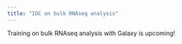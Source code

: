 ```yaml
---
title: "IOC on bulk RNAseq analysis"
---
```


Training on bulk RNAseq analysis with Galaxy is upcoming!